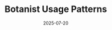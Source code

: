 ---
title: "Botanist Usage Patterns"
description: "Time tracking CLI tool usage analytics - first 30 days data analysis"
date: "2025-07-20"
status: "active"
tech: ["Python", "CLI", "Analytics"]
---